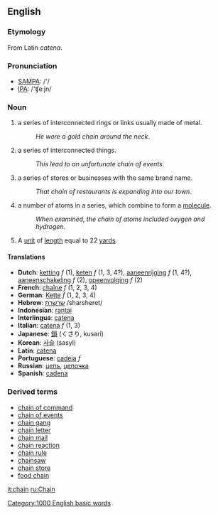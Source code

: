 ==English==
=== Etymology ===
From Latin ''catena''.

===Pronunciation===
*[[w:SAMPA|SAMPA]]: /'/
*[[w:IPA|IPA]]: /'ʧe:jn/

===Noun===
#a series of interconnected rings or links usually made of metal. 
#:''He wore a gold chain around the neck''.
#a series of interconnected things.
#:''This lead to an unfortunate chain of events''.
#a series of stores or businesses with the same brand name.
#:''That chain of restaurants is expanding into our town''.
#a number of atoms in a series, which combine to form a [[molecule]].
#:''When examined, the chain of atoms included oxygen and hydrogen''.
#A [[unit]] of [[length]] equal to 22 [[yard]]s.

====Translations====
*'''Dutch''': [[ketting]] ''f'' (1), [[keten]] ''f'' (1, 3, 4?), [[aaneenrijging]] ''f'' (1, 4?), [[aaneenschakeling]] ''f'' (2), [[opeenvolging]] ''f'' (2)
*'''French''': [[chaîne]] ''f'' (1, 2, 3, 4)
*'''German''': [[Kette]] ''f'' (1, 2, 3, 4)
*'''Hebrew''': [[:he:שרשרת|שרשרת]] /sharsheret/
*'''Indonesian''': [[rantai]]
*'''Interlingua''': [[catena]]
*'''Italian''': [[catena#Italian|catena]] ''f'' (1, 3)
*'''Japanese''': [[鎖]] (くさり, kusari)
*'''Korean''': [[:ko:사슬|사슬]] (sasyl) 
*'''Latin''': [[catena#Latin|catena]]
*'''Portuguese''': [[cadeia]] ''f''
*'''Russian''': [[:ru:цепь|цепь]], [[:ru:цепочка|цепочка]]
*'''Spanish''': [[cadena]]

===Derived terms===
*[[chain of command]]
*[[chain of events]]
*[[chain gang]]
*[[chain letter]]
*[[chain mail]]
*[[chain reaction]]
*[[chain rule]]
*[[chainsaw]]
*[[chain store]]
*[[food chain]]

[[it:chain]]
[[ru:Chain]]
[[Category:1000 English basic words]]